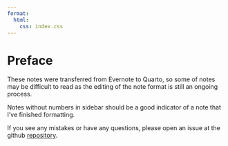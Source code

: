 ```yaml
---
format:
  html: 
    css: index.css
---
```


# Preface  {.unnumbered}

These notes were transferred from Evernote to Quarto, so some of notes may be difficult to read as the editing of the note format is still an ongoing process.

Notes without numbers in sidebar should be a good indicator of a note that I've finished formatting.

If you see any mistakes or have any questions, please open an issue at the github [repository](https://github.com/ercbk/Domain-Knowledge-Notebook).
